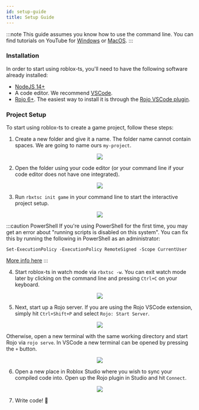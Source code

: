```yaml
---
id: setup-guide
title: Setup Guide
---
```


:::note
This guide assumes you know how to use the command line. You can find tutorials on YouTube for [Windows](https://www.youtube.com/watch?v=FiTZgpRpWv0) or [MacOS](https://www.youtube.com/watch?v=aKRYQsKR46I).
:::

### Installation

In order to start using roblox-ts, you'll need to have the following software already installed:
- [NodeJS 14+](https://nodejs.org/)
- A code editor. We recommend [VSCode](https://code.visualstudio.com/).
- [Rojo 6+](https://rojo.space/). The easiest way to install it is through the [Rojo VSCode plugin](https://marketplace.visualstudio.com/items?itemName=evaera.vscode-rojo).

### Project Setup

To start using roblox-ts to create a game project, follow these steps:

<!-- Unfortunately, we need to explicitly number these steps because there are images between them :( -->

1. Create a new folder and give it a name. The folder name cannot contain spaces. We are going to name ours `my-project`.

<center><img src={require("../static/img/setup-guide/new-folder.png").default} /></center>

2. Open the folder using your code editor (or your command line if your code editor does not have one integrated).

<center><img src={require("../static/img/setup-guide/open-with-vscode.png").default} /></center>

3. Run `rbxtsc init game` in your command line to start the interactive project setup.

<center><img src={require("../static/img/setup-guide/rbxtsc-init-game.png").default} /></center>

:::caution PowerShell
If you're using PowerShell for the first time, you may get an error about "running scripts is disabled on this system". You can fix this by running the following in PowerShell as an administrator:

`Set-ExecutionPolicy -ExecutionPolicy RemoteSigned -Scope CurrentUser`

[More info here](https://github.com/roblox-ts/roblox-ts/discussions/1173)
:::

4. Start roblox-ts in watch mode via `rbxtsc -w`. You can exit watch mode later by clicking on the command line and pressing `Ctrl+C` on your keyboard.

<center><img src={require("../static/img/setup-guide/rbxtsc-watch.png").default} /></center>

5. Next, start up a Rojo server. If you are using the Rojo VSCode extension, simply hit `Ctrl+Shift+P` and select `Rojo: Start Server`.

<center><img src={require("../static/img/setup-guide/rojo-extension.png").default} /></center>

Otherwise, open a new terminal with the same working directory and start Rojo via `rojo serve`. In VSCode a new terminal can be opened by pressing the `+` button.

<center><img src={require("../static/img/setup-guide/rojo-serve.png").default} /></center>

6. Open a new place in Roblox Studio where you wish to sync your compiled code into. Open up the Rojo plugin in Studio and hit `Connect`.

<center><img src={require("../static/img/setup-guide/rojo-plugin.png").default} /></center>

7. Write code! :tada:
